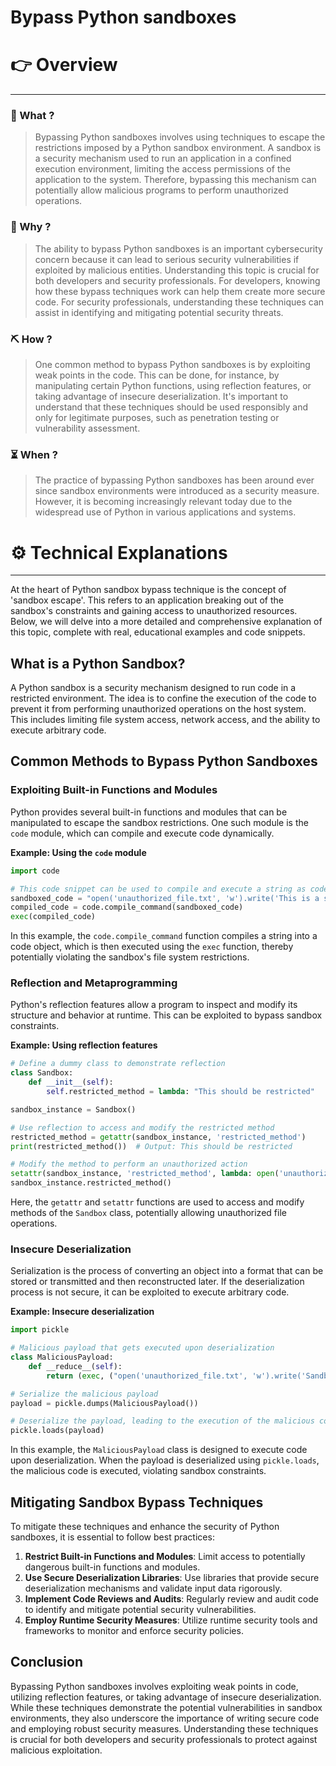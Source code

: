 # Bypass Python sandboxes


# 👉 Overview

---

### 👀 What ?

> Bypassing Python sandboxes involves using techniques to escape the restrictions imposed by a Python sandbox environment. A sandbox is a security mechanism used to run an application in a confined execution environment, limiting the access permissions of the application to the system. Therefore, bypassing this mechanism can potentially allow malicious programs to perform unauthorized operations.
> 

### 🧐 Why ?

> The ability to bypass Python sandboxes is an important cybersecurity concern because it can lead to serious security vulnerabilities if exploited by malicious entities. Understanding this topic is crucial for both developers and security professionals. For developers, knowing how these bypass techniques work can help them create more secure code. For security professionals, understanding these techniques can assist in identifying and mitigating potential security threats.
> 

### ⛏️ How ?

> One common method to bypass Python sandboxes is by exploiting weak points in the code. This can be done, for instance, by manipulating certain Python functions, using reflection features, or taking advantage of insecure deserialization. It's important to understand that these techniques should be used responsibly and only for legitimate purposes, such as penetration testing or vulnerability assessment.
> 

### ⏳ When ?

> The practice of bypassing Python sandboxes has been around ever since sandbox environments were introduced as a security measure. However, it is becoming increasingly relevant today due to the widespread use of Python in various applications and systems.
> 

# ⚙️ Technical Explanations

---

At the heart of Python sandbox bypass technique is the concept of 'sandbox escape'. This refers to an application breaking out of the sandbox's constraints and gaining access to unauthorized resources. Below, we will delve into a more detailed and comprehensive explanation of this topic, complete with real, educational examples and code snippets.

## What is a Python Sandbox?

A Python sandbox is a security mechanism designed to run code in a restricted environment. The idea is to confine the execution of the code to prevent it from performing unauthorized operations on the host system. This includes limiting file system access, network access, and the ability to execute arbitrary code.

## Common Methods to Bypass Python Sandboxes

### Exploiting Built-in Functions and Modules

Python provides several built-in functions and modules that can be manipulated to escape the sandbox restrictions. One such module is the `code` module, which can compile and execute code dynamically.

**Example: Using the `code` module**

```python
import code

# This code snippet can be used to compile and execute a string as code
sandboxed_code = "open('unauthorized_file.txt', 'w').write('This is a sandbox escape!')"
compiled_code = code.compile_command(sandboxed_code)
exec(compiled_code)

```

In this example, the `code.compile_command` function compiles a string into a code object, which is then executed using the `exec` function, thereby potentially violating the sandbox's file system restrictions.

### Reflection and Metaprogramming

Python's reflection features allow a program to inspect and modify its structure and behavior at runtime. This can be exploited to bypass sandbox constraints.

**Example: Using reflection features**

```python
# Define a dummy class to demonstrate reflection
class Sandbox:
    def __init__(self):
        self.restricted_method = lambda: "This should be restricted"

sandbox_instance = Sandbox()

# Use reflection to access and modify the restricted method
restricted_method = getattr(sandbox_instance, 'restricted_method')
print(restricted_method())  # Output: This should be restricted

# Modify the method to perform an unauthorized action
setattr(sandbox_instance, 'restricted_method', lambda: open('unauthorized_file.txt', 'w').write('Sandbox escape via reflection!'))
sandbox_instance.restricted_method()

```

Here, the `getattr` and `setattr` functions are used to access and modify methods of the `Sandbox` class, potentially allowing unauthorized file operations.

### Insecure Deserialization

Serialization is the process of converting an object into a format that can be stored or transmitted and then reconstructed later. If the deserialization process is not secure, it can be exploited to execute arbitrary code.

**Example: Insecure deserialization**

```python
import pickle

# Malicious payload that gets executed upon deserialization
class MaliciousPayload:
    def __reduce__(self):
        return (exec, ("open('unauthorized_file.txt', 'w').write('Sandbox escape via deserialization!')",))

# Serialize the malicious payload
payload = pickle.dumps(MaliciousPayload())

# Deserialize the payload, leading to the execution of the malicious code
pickle.loads(payload)

```

In this example, the `MaliciousPayload` class is designed to execute code upon deserialization. When the payload is deserialized using `pickle.loads`, the malicious code is executed, violating sandbox constraints.

## Mitigating Sandbox Bypass Techniques

To mitigate these techniques and enhance the security of Python sandboxes, it is essential to follow best practices:

1. **Restrict Built-in Functions and Modules**: Limit access to potentially dangerous built-in functions and modules.
2. **Use Secure Deserialization Libraries**: Use libraries that provide secure deserialization mechanisms and validate input data rigorously.
3. **Implement Code Reviews and Audits**: Regularly review and audit code to identify and mitigate potential security vulnerabilities.
4. **Employ Runtime Security Measures**: Utilize runtime security tools and frameworks to monitor and enforce security policies.

## Conclusion

Bypassing Python sandboxes involves exploiting weak points in code, utilizing reflection features, or taking advantage of insecure deserialization. While these techniques demonstrate the potential vulnerabilities in sandbox environments, they also underscore the importance of writing secure code and employing robust security measures. Understanding these techniques is crucial for both developers and security professionals to protect against malicious exploitation.
